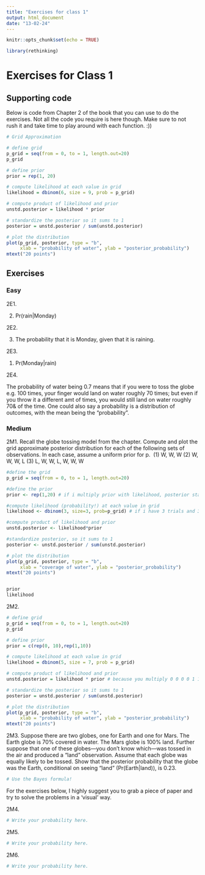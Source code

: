 ```yaml
---
title: "Exercises for class 1"
output: html_document
date: "13-02-24"
---
```


```r
knitr::opts_chunk$set(echo = TRUE)
```

```r
library(rethinking)
```

# Exercises for Class 1

## Supporting code

Below is code from Chapter 2 of the book that you can use to do the exercises. Not all the code you require is here though. Make sure to not rush it and take time to play around with each function. :))

```r
# Grid Approximation

# define grid
p_grid = seq(from = 0, to = 1, length.out=20)
p_grid

# define prior
prior = rep(1, 20)

# compute likelihood at each value in grid
likelihood = dbinom(6, size = 9, prob = p_grid)

# compute product of likelihood and prior
unstd.posterior = likelihood * prior

# standardize the posterior so it sums to 1
posterior = unstd.posterior / sum(unstd.posterior)

# plot the distribution
plot(p_grid, posterior, type = "b",
     xlab = "probability of water", ylab = "posterior_probability")
mtext("20 points")

```

## Exercises

### Easy

2E1. 

(2) Pr(rain|Monday)

2E2.

(3) The probability that it is Monday, given that it is raining.

2E3.

(1) Pr(Monday|rain)

2E4.

The probability of water being 0.7 means that if you were to toss the globe e.g. 100 times, your finger would land on water roughly 70 times; but even if you throw it a different amt of times, you would still land on water roughly 70& of the time. One could also say a probability is a distribution of outcomes, with the mean being the "probability".

### Medium

2M1.
Recall the globe tossing model from the chapter. Compute and plot the grid approximate posterior distribution for each of the following sets of observations. In each case, assume a uniform prior for p. 
(1) W, W, W 
(2) W, W, W, L 
(3) L, W, W, L, W, W, W

```r
#define the grid
p_grid = seq(from = 0, to = 1, length.out=20)

#define the prior
prior <- rep(1,20) # if i multiply prior with likelihood, posterior stays the same; equal chance of any amount of success, i.e. equal chance of earth to be covered in any amount of water

#compute likelihood (probability!) at each value in grid
likelihood <- dbinom(3, size=3, prob=p_grid) # if i have 3 trials and 3 waters, whats the probability that earth is p_grid amount covered with water, p(b|a)? what is the probability of getting 3 out of 3 successful trials in total, given our probability of success is 0.7? how surprising is it (inversely)? prob=p_grid means probability for every value of p grid 

#compute product of likelihood and prior
unstd.posterior <- likelihood*prior

#standardize posterior, so it sums to 1
posterior <- unstd.posterior / sum(unstd.posterior)

# plot the distribution
plot(p_grid, posterior, type = "b",
     xlab = "coverage of water", ylab = "posterior_probability")
mtext("20 points")


prior
likelihood
```

2M2.

```r
# define grid
p_grid = seq(from = 0, to = 1, length.out=20)
p_grid

# define prior
prior = c(rep(0, 10),rep(1,10))

# compute likelihood at each value in grid
likelihood = dbinom(5, size = 7, prob = p_grid)

# compute product of likelihood and prior
unstd.posterior = likelihood * prior # because you multiply 0 0 0 0 1 1 1 1 1 with the actual values, the 0 will be 0 but the 1 wont change!!!

# standardize the posterior so it sums to 1
posterior = unstd.posterior / sum(unstd.posterior)

# plot the distribution
plot(p_grid, posterior, type = "b",
     xlab = "probability of water", ylab = "posterior_probability")
mtext("20 points")
```

2M3.
Suppose there are two globes, one for Earth and one for Mars. The Earth globe is 70% covered in water. The Mars globe is 100% land. Further suppose that one of these globes—you don’t know which—was tossed in the air and produced a “land” observation. Assume that each globe was equally likely to be tossed. Show that the posterior probability that the globe was the Earth, conditional on seeing “land” (Pr(Earth|land)), is 0.23.
```r

# Use the Bayes formula!

```

For the exercises below, I highly suggest you to grab a piece of paper and try to solve the problems in a 'visual' way.

2M4.

```r

# Write your probability here.

```

2M5.

```r

# Write your probability here.

```

2M6.

```r

# Write your probability here.

```
